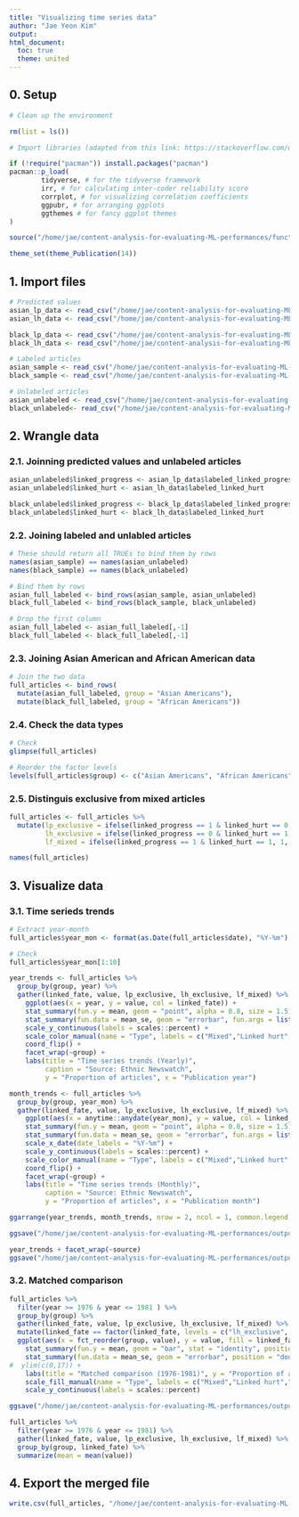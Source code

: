 ```yaml
---
title: "Visualizing time series data"
author: "Jae Yeon Kim"
output:
html_document: 
  toc: true
  theme: united
---
```


## 0. Setup 

```r

# Clean up the environment

rm(list = ls())

# Import libraries (adapted from this link: https://stackoverflow.com/questions/4090169/elegant-way-to-check-for-missing-packages-and-install-them)

if (!require("pacman")) install.packages("pacman")
pacman::p_load(
        tidyverse, # for the tidyverse framework
        irr, # for calculating inter-coder reliability score
        corrplot, # for visualizing correlation coefficients
        ggpubr, # for arranging ggplots 
        ggthemes # for fancy ggplot themes
)

source("/home/jae/content-analysis-for-evaluating-ML-performances/functions/theme_publications.r")

theme_set(theme_Publication(14))

```

## 1. Import files 

```r

# Predicted values
asian_lp_data <- read_csv("/home/jae/content-analysis-for-evaluating-ML-performances/processed_data/asian_lp_data_gran.csv")
asian_lh_data <- read_csv("/home/jae/content-analysis-for-evaluating-ML-performances/processed_data/asian_lh_data_gran.csv")

black_lp_data <- read_csv("/home/jae/content-analysis-for-evaluating-ML-performances/processed_data/black_lp_data_gran.csv")
black_lh_data <- read_csv("/home/jae/content-analysis-for-evaluating-ML-performances/processed_data/black_lh_data_gran.csv")

# Labeled articles
asian_sample <- read_csv("/home/jae/content-analysis-for-evaluating-ML-performances/processed_data/sample_asian.csv")
black_sample <- read_csv("/home/jae/content-analysis-for-evaluating-ML-performances/processed_data/sample_black.csv")

# Unlabeled articles
asian_unlabeled <- read_csv("/home/jae/content-analysis-for-evaluating-ML-performances/processed_data/unlabeled_asian.csv")
black_unlabeled<- read_csv("/home/jae/content-analysis-for-evaluating-ML-performances/processed_data/unlabeled_black.csv")

```

## 2. Wrangle data

### 2.1. Joinning predicted values and unlabeled articles

```r

asian_unlabeled$linked_progress <- asian_lp_data$labeled_linked_progress
asian_unlabeled$linked_hurt <- asian_lh_data$labeled_linked_hurt

black_unlabeled$linked_progress <- black_lp_data$labeled_linked_progress
black_unlabeled$linked_hurt <- black_lh_data$labeled_linked_hurt

```

### 2.2. Joining labeled and unlabled articles 

```r

# These should return all TRUEs to bind them by rows 
names(asian_sample) == names(asian_unlabeled)
names(black_sample) == names(black_unlabeled)

# Bind them by rows 
asian_full_labeled <- bind_rows(asian_sample, asian_unlabeled)
black_full_labeled <- bind_rows(black_sample, black_unlabeled)

# Drop the first column
asian_full_labeled <- asian_full_labeled[,-1]
black_full_labeled <- black_full_labeled[,-1]
```

### 2.3. Joining Asian American and African American data 

```r

# Join the two data 
full_articles <- bind_rows(
  mutate(asian_full_labeled, group = "Asian Americans"),
  mutate(black_full_labeled, group = "African Americans"))

```

### 2.4. Check the data types

```r

# Check 
glimpse(full_articles)

# Reorder the factor levels 
levels(full_articles$group) <- c("Asian Americans", "African Americans")

```

### 2.5. Distinguis exclusive from mixed articles 

```r

full_articles <- full_articles %>%
  mutate(lp_exclusive = ifelse(linked_progress == 1 & linked_hurt == 0, 1, 0),
         lh_exclusive = ifelse(linked_progress == 0 & linked_hurt == 1, 1, 0),
         lf_mixed = ifelse(linked_progress == 1 & linked_hurt == 1, 1, 0))

names(full_articles)

```

## 3. Visualize data

### 3.1. Time serieds trends 

```r

# Extract year-month
full_articles$year_mon <- format(as.Date(full_articles$date), "%Y-%m")

# Check
full_articles$year_mon[1:10]

```

```r

year_trends <- full_articles %>%
  group_by(group, year) %>%
  gather(linked_fate, value, lp_exclusive, lh_exclusive, lf_mixed) %>%
    ggplot(aes(x = year, y = value, col = linked_fate)) +
    stat_summary(fun.y = mean, geom = "point", alpha = 0.8, size = 1.5) +
    stat_summary(fun.data = mean_se, geom = "errorbar", fun.args = list(mult= 1.96), alpha = 0.4) +
    scale_y_continuous(labels = scales::percent) +
    scale_color_manual(name = "Type", labels = c("Mixed","Linked hurt","Linked progress"), values=c("purple","red","blue")) +
    coord_flip() +
    facet_wrap(~group) +
    labs(title = "Time series trends (Yearly)", 
         caption = "Source: Ethnic Newswatch",
         y = "Proportion of articles", x = "Publication year") 

```

```r

month_trends <- full_articles %>%
  group_by(group, year_mon) %>%
  gather(linked_fate, value, lp_exclusive, lh_exclusive, lf_mixed) %>%
    ggplot(aes(x = anytime::anydate(year_mon), y = value, col = linked_fate)) +
    stat_summary(fun.y = mean, geom = "point", alpha = 0.8, size = 1.5) +
    stat_summary(fun.data = mean_se, geom = "errorbar", fun.args = list(mult= 1.96), alpha = 0.4) +
    scale_x_date(date_labels = "%Y-%m") +
    scale_y_continuous(labels = scales::percent) +
    scale_color_manual(name = "Type", labels = c("Mixed","Linked hurt","Linked progress"), values=c("purple","red","blue")) +
    coord_flip() +
    facet_wrap(~group) +
    labs(title = "Time series trends (Monthly)", 
         caption = "Source: Ethnic Newswatch",
         y = "Proportion of articles", x = "Publication month") 

ggarrange(year_trends, month_trends, nrow = 2, ncol = 1, common.legend = TRUE)

ggsave("/home/jae/content-analysis-for-evaluating-ML-performances/outputs/time_series_plot_gran.png", height = 10)

```

```r

year_trends + facet_wrap(~source)
ggsave("/home/jae/content-analysis-for-evaluating-ML-performances/outputs/time_series_source_gran.png")

```

### 3.2. Matched comparison

```r
full_articles %>%
  filter(year >= 1976 & year <= 1981 ) %>%
  group_by(group) %>%
  gather(linked_fate, value, lp_exclusive, lh_exclusive, lf_mixed) %>%
  mutate(linked_fate == factor(linked_fate, levels = c("lh_exclusive", "lf_mixed", "lp_exclusive"))) %>%
  ggplot(aes(x = fct_reorder(group, value), y = value, fill = linked_fate)) +
    stat_summary(fun.y = mean, geom = "bar", stat = "identity", position ="dodge", color = "black") +
    stat_summary(fun.data = mean_se, geom = "errorbar", position = "dodge", fun.args = list(mult= 1.96)) +
#  ylim(c(0,17)) +
    labs(title = "Matched comparison (1976-1981)", y = "Proportion of articles", x = "Group") +
    scale_fill_manual(name = "Type", labels = c("Mixed","Linked hurt","Linked progress"), values=c("purple","red","blue")) +
    scale_y_continuous(labels = scales::percent)

ggsave("/home/jae/content-analysis-for-evaluating-ML-performances/outputs/matched_comparison_gran.png", height = 7)

full_articles %>%
  filter(year >= 1976 & year <= 1981) %>%
  gather(linked_fate, value, lp_exclusive, lh_exclusive, lf_mixed) %>%
  group_by(group, linked_fate) %>%
  summarize(mean = mean(value))

```

## 4. Export the merged file  

```r

write.csv(full_articles, "/home/jae/content-analysis-for-evaluating-ML-performances/processed_data/full_articles_gran.csv")

```
